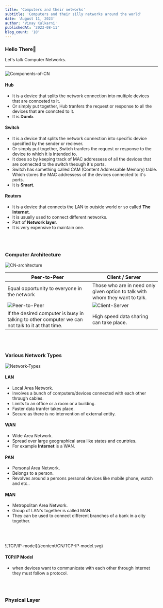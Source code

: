 ```yaml
---
title: 'Computers and their networks'
subtitle: 'Computers and their silly networks around the world'
date: 'August 11, 2023'
author: 'Vinay Kulkarni'
publishedAt: '2023-08-11'
blog_count: '10'
---
```


### Hello There🐼

Let's talk Computer Networks.

---

![Components-of-CN](/content/CN/components-of-cn.svg)

#### Hub

- It is a device that splits the network connection into multiple devices that are connceted to it.
- Or simply put together, Hub tranfers the request or response to all the devices that are conncted to it.
- It is **Dumb**.

#### Switch

- It is a device that splits the network connection into specific device specified by the sender or reciever.
- Or simply put together, Switch tranfers the request or response to the device to which it is intended to.
- It does so by keeping track of MAC addressess of all the devices that are connected to the switch theough it's ports.
- Switch has something called CAM (Content Addressable Memory) table. Which stores the MAC addressess of the devices connected to it's ports.
- It is **Smart**.

#### Routers

- It is a device that connects the LAN to outside world or so called **The Internet**.
- It is usually used to connect different networks.
- Part of **Network layer**.
- It is very expensive to maintain one.

<br />
<br />

### Computer Architecture

![CN-architecture](/content/CN/CN-architecture.svg)

| Peer-to-Peer                                                                                     | Client / Server                                                              |
| ------------------------------------------------------------------------------------------------ | ---------------------------------------------------------------------------- |
| Equal opportunity to everyone in the network                                                     | Those who are in need only given option to talk with whom they want to talk. |
| ![Peer-to-Peer](/content/CN/peer-to-peer.svg)                                                    | ![Client-Server](/content/CN/client-server.svg)                              |
| If the desired computer is busy in talking to other computer we can not talk to it at that time. | High speed data sharing can take place.                                      |

<br />
<br />

### Various Network Types

![Network-Types](/content/CN/network-types.svg)

#### LAN

- Local Area Network.
- Involves a bunch of computers/devices connected with each other through cables.
- Limits to an office or a room or a building.
- Faster data tranfer takes place.
- Secure as there is no intervention of external entity.

#### WAN

- Wide Area Network.
- Spread over large geographical area like states and countries.
- For example **Internet** is a WAN.

#### PAN

- Personal Area Network.
- Belongs to a person.
- Revolves around a persons personal devices like mobile phone, watch and etc..

#### MAN

- Metropolitan Area Network.
- Group of LAN's together is called MAN.
- They can be used to connect different branches of a bank in a city together.

<br />
<br />
<br />

<MdxCard className="h-fit w-80 border-zinc-700">
  ![TCP/IP-model](/content/CN/TCP-IP-model.svg)
</MdxCard>

#### TCP/IP Model

- when devices want to communicate with each other through internet they must follow a protocol.

<br />
<br />

### Physical Layer
